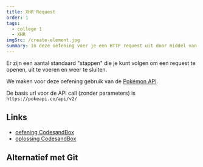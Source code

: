 ```yaml
---
title: XHR Request
order: 1
tags:
  - college 1
  - XHR
imgSrc: /create-element.jpg
summary: In deze oefening voer je een HTTP request uit door middel van XHR.
---
```


Er zijn een aantal standaard "stappen" die je kunt volgen om een
request te openen, uit te voeren en weer te sluiten.

We maken voor deze oefening gebruik van de [Pokémon API](https://pokeapi.co/).

De basis url voor de API call (zonder parameters) is `https://pokeapi.co/api/v2/`

## Links

- [oefening CodesandBox](https://githubbox.com/competencefactory/javascript-gevorderd/tree/master/oefeningen/xhr-request/oefening)
- [oplossing CodesandBox](https://githubbox.com/competencefactory/javascript-gevorderd/tree/master/oefeningen/xhr-request-oplossing/oefening)

## Alternatief met Git
